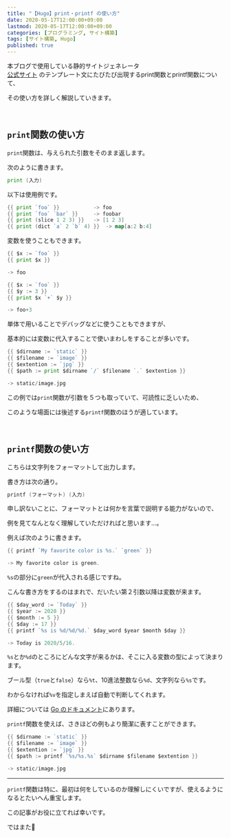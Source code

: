 ```yaml
---
title: "【Hugo】print・printf の使い方"
date: 2020-05-17T12:00:00+09:00
lastmod: 2020-05-17T12:00:00+09:00
categories: [プログラミング, サイト構築]
tags: [サイト構築, Hugo]
published: true
---
```


<tltp label="Hugo">本ブログで使用している静的サイトジェネレータ<br/>[公式サイト](https://gohugo.io)</tltp>
のテンプレート文にたびたび出現する<icode>print</icode>関数と<icode>printf</icode>関数について、

その使い方を詳しく解説していきます。

<br/>

## `print`関数の使い方

`print`関数は、与えられた引数をそのまま返します。

<!--more-->

次のように書きます。

```go hide_nums
print (入力)
```

以下は使用例です。

```go hide_nums
{{ print `foo` }}           -> foo
{{ print `foo` `bar` }}     -> foobar
{{ print (slice 1 2 3) }}   -> [1 2 3]
{{ print (dict `a` 2 `b` 4) }}  -> map[a:2 b:4]
```

変数を使うこともできます。

```go hide_nums
{{ $x := `foo` }}
{{ print $x }}

-> foo

{{ $x := `foo` }}
{{ $y := 3 }}
{{ print $x `+` $y }}

-> foo+3
```

単体で用いることでデバッグなどに使うこともできますが、

基本的には変数に代入することで使いまわしをすることが多いです。

```go hide_nums
{{ $dirname := `static` }}
{{ $filename := `image` }}
{{ $extention := `jpg` }}
{{ $path := print $dirname `/` $filename `.` $extention }}

-> static/image.jpg
```

この例では`print`関数が引数を５つも取っていて、可読性に乏しいため、

このような場面には後述する`printf`関数のほうが適しています。

<relpos link="hugo-scratch" />

<br/>

## `printf`関数の使い方

こちらは文字列をフォーマットして出力します。

書き方は次の通り。

```go hide_nums
printf (フォーマット) (入力)
```

申し訳ないことに、フォーマットとは何かを言葉で説明する能力がないので、

例を見てなんとなく理解していただければと思います…。

例えば次のように書きます。

```go hide_nums
{{ printf `My favorite color is %s.` `green` }}

-> My favorite color is green.
```

`%s`の部分に`green`が代入される感じですね。

こんな書き方をするのはまれで、だいたい第２引数以降は変数が来ます。

```go hide_nums
{{ $day_word := `Today` }}
{{ $year := 2020 }}
{{ $month := 5 }}
{{ $day := 17 }}
{{ printf `%s is %d/%d/%d.` $day_word $year $month $day }}

-> Today is 2020/5/16.
```

`%s`とか`%d`のところにどんな文字が来るかは、そこに入る変数の型によって決まります。

ブール型（`true`と`false`）なら`%t`、10進法整数なら`%d`、文字列なら`%s`です。

わからなければ`%v`を指定しまえば自動で判断してくれます。

詳細については [Go のドキュメント](https://golang.org/pkg/fmt/)にあります。

`printf`関数を使えば、さきほどの例もより簡潔に表すことができます。

```go hide_nums
{{ $dirname := `static` }}
{{ $filename := `image` }}
{{ $extention := `jpg` }}
{{ $path := printf `%s/%s.%s` $dirname $filename $extention }}

-> static/image.jpg
```

<relpos link="hugo-findre-replacere" />

---

`printf`関数は特に、最初は何をしているのか理解しにくいですが、使えるようになるとたいへん重宝します。

この記事がお役に立てれば幸いです。

ではまた👋
